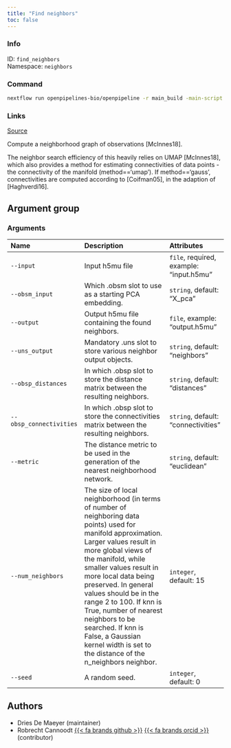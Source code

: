 ```yaml
---
title: "Find neighbors"
toc: false
---
```


::: {.column-margin}

### Info

ID: `find_neighbors`  
Namespace: `neighbors`

### Command

```bash
nextflow run openpipelines-bio/openpipeline -r main_build -main-script target/nextflow/neighbors/find_neighbors/main.nf --help
```

### Links
[Source](https://github.com/openpipelines-bio/openpipeline/blob/main/src/neighbors/find_neighbors){.btn-action .btn-sm .btn-info .btn role="button"}

:::

Compute a neighborhood graph of observations [McInnes18].

The neighbor search efficiency of this heavily relies on UMAP [McInnes18], which also provides a method for estimating connectivities of data points - the connectivity of the manifold (method=='umap'). If method=='gauss', connectivities are computed according to [Coifman05], in the adaption of [Haghverdi16].


## Argument group

### Arguments

|Name                    |Description                                                                                                                                                                                                                                                                                                                                                                                                                                            |Attributes                              |
|:-----------------------|:------------------------------------------------------------------------------------------------------------------------------------------------------------------------------------------------------------------------------------------------------------------------------------------------------------------------------------------------------------------------------------------------------------------------------------------------------|:---------------------------------------|
|`--input`               |Input h5mu file                                                                                                                                                                                                                                                                                                                                                                                                                                        |`file`, required, example: "input.h5mu" |
|`--obsm_input`          |Which .obsm slot to use as a starting PCA embedding.                                                                                                                                                                                                                                                                                                                                                                                                   |`string`, default: "X_pca"              |
|`--output`              |Output h5mu file containing the found neighbors.                                                                                                                                                                                                                                                                                                                                                                                                       |`file`, example: "output.h5mu"          |
|`--uns_output`          |Mandatory .uns slot to store various neighbor output objects.                                                                                                                                                                                                                                                                                                                                                                                          |`string`, default: "neighbors"          |
|`--obsp_distances`      |In which .obsp slot to store the distance matrix between the resulting neighbors.                                                                                                                                                                                                                                                                                                                                                                      |`string`, default: "distances"          |
|`--obsp_connectivities` |In which .obsp slot to store the connectivities matrix between the resulting neighbors.                                                                                                                                                                                                                                                                                                                                                                |`string`, default: "connectivities"     |
|`--metric`              |The distance metric to be used in the generation of the nearest neighborhood network.                                                                                                                                                                                                                                                                                                                                                                  |`string`, default: "euclidean"          |
|`--num_neighbors`       |The size of local neighborhood (in terms of number of neighboring data points) used for manifold approximation. Larger values result in more global views of the manifold, while smaller values result in more local data being preserved. In general values should be in the range 2 to 100. If knn is True, number of nearest neighbors to be searched. If knn is False, a Gaussian kernel width is set to the distance of the n_neighbors neighbor. |`integer`, default: 15                  |
|`--seed`                |A random seed.                                                                                                                                                                                                                                                                                                                                                                                                                                         |`integer`, default: 0                   |

## Authors

  * Dries De Maeyer (maintainer)
  * Robrecht Cannoodt [{{< fa brands github >}}](https://github.com/rcannood) [{{< fa brands orcid >}}](https://orcid.org/0000-0003-3641-729X) (contributor)
